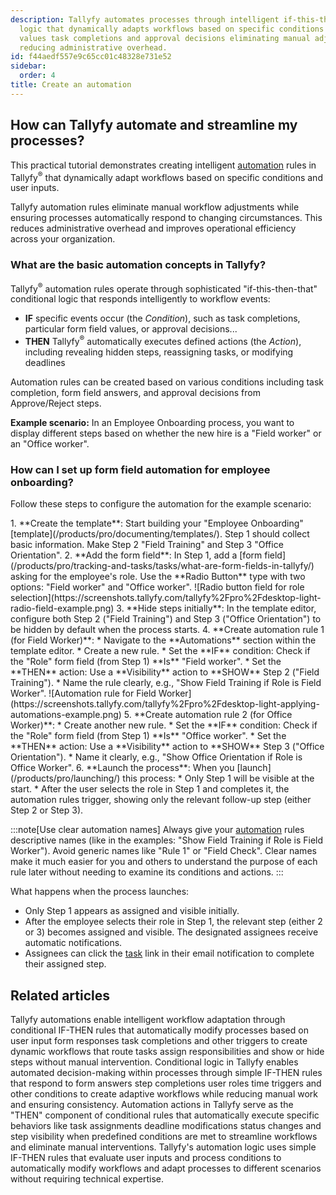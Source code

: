 ```yaml
---
description: Tallyfy automates processes through intelligent if-this-then-that conditional
  logic that dynamically adapts workflows based on specific conditions like form field
  values task completions and approval decisions eliminating manual adjustments and
  reducing administrative overhead.
id: f44aedf557e9c65cc01c48328e731e52
sidebar:
  order: 4
title: Create an automation
---
```



## How can Tallyfy automate and streamline my processes?

This practical tutorial demonstrates creating intelligent [automation](/products/pro/documenting/templates/automations/) rules in Tallyfy<sup>®</sup> that dynamically adapt workflows based on specific conditions and user inputs.

Tallyfy automation rules eliminate manual workflow adjustments while ensuring processes automatically respond to changing circumstances. This reduces administrative overhead and improves operational efficiency across your organization.

### What are the basic automation concepts in Tallyfy?

Tallyfy<sup>®</sup> automation rules operate through sophisticated "if-this-then-that" conditional logic that responds intelligently to workflow events:

*   **IF** specific events occur (the *Condition*), such as task completions, particular form field values, or approval decisions...
*   **THEN** Tallyfy<sup>®</sup> automatically executes defined actions (the *Action*), including revealing hidden steps, reassigning tasks, or modifying deadlines

Automation rules can be created based on various conditions including task completion, form field answers, and approval decisions from Approve/Reject steps.

**Example scenario:** In an Employee Onboarding process, you want to display different steps based on whether the new hire is a "Field worker" or an "Office worker".

### How can I set up form field automation for employee onboarding?

Follow these steps to configure the automation for the example scenario:

<Steps>
1.  **Create the template**: Start building your "Employee Onboarding" [template](/products/pro/documenting/templates/). Step 1 should collect basic information. Make Step 2 "Field Training" and Step 3 "Office Orientation".
2.  **Add the form field**: In Step 1, add a [form field](/products/pro/tracking-and-tasks/tasks/what-are-form-fields-in-tallyfy/) asking for the employee's role. Use the **Radio Button** type with two options: "Field worker" and "Office worker".
    ![Radio button field for role selection](https://screenshots.tallyfy.com/tallyfy%2Fpro%2Fdesktop-light-radio-field-example.png)
3.  **Hide steps initially**: In the template editor, configure both Step 2 ("Field Training") and Step 3 ("Office Orientation") to be hidden by default when the process starts.
4.  **Create automation rule 1 (for Field Worker)**:
    *   Navigate to the **Automations** section within the template editor.
    *   Create a new rule.
    *   Set the **IF** condition: Check if the "Role" form field (from Step 1) **Is** "Field worker".
    *   Set the **THEN** action: Use a **Visibility** action to **SHOW** Step 2 ("Field Training").
    *   Name the rule clearly, e.g., "Show Field Training if Role is Field Worker".
        ![Automation rule for Field Worker](https://screenshots.tallyfy.com/tallyfy%2Fpro%2Fdesktop-light-applying-automations-example.png)
5.  **Create automation rule 2 (for Office Worker)**:
    *   Create another new rule.
    *   Set the **IF** condition: Check if the "Role" form field (from Step 1) **Is** "Office worker".
    *   Set the **THEN** action: Use a **Visibility** action to **SHOW** Step 3 ("Office Orientation").
    *   Name it clearly, e.g., "Show Office Orientation if Role is Office Worker".
6.  **Launch the process**: When you [launch](/products/pro/launching/) this process:
    *   Only Step 1 will be visible at the start.
    *   After the user selects the role in Step 1 and completes it, the automation rules trigger, showing only the relevant follow-up step (either Step 2 or Step 3).
</Steps>

:::note[Use clear automation names]
Always give your [automation](/products/pro/documenting/templates/automations/) rules descriptive names (like in the examples: "Show Field Training if Role is Field Worker"). Avoid generic names like "Rule 1" or "Field Check". Clear names make it much easier for you and others to understand the purpose of each rule later without needing to examine its conditions and actions.
:::

What happens when the process launches:

* Only Step 1 appears as assigned and visible initially.
* After the employee selects their role in Step 1, the relevant step (either 2 or 3) becomes assigned and visible. The designated assignees receive automatic notifications.
* Assignees can click the [task](/products/pro/tracking-and-tasks/tasks/) link in their email notification to complete their assigned step.


## Related articles
<CardGrid>
<LinkTitleCard header="<b>Templates > Automations</b>" href="/products/pro/documenting/templates/automations/" > Tallyfy automations enable intelligent workflow adaptation through conditional IF-THEN rules that automatically modify processes based on user input form responses task completions and other triggers to create dynamic workflows that route tasks assign responsibilities and show or hide steps without manual intervention. </LinkTitleCard>
<LinkTitleCard header="<b>Automations > Conditionals</b>" href="/products/pro/documenting/templates/automations/conditionals/" > Conditional logic in Tallyfy enables automated decision-making within processes through simple IF-THEN rules that respond to form answers step completions user roles time triggers and other conditions to create adaptive workflows while reducing manual work and ensuring consistency. </LinkTitleCard>
<LinkTitleCard header="<b>Automations > Actions</b>" href="/products/pro/documenting/templates/automations/actions/" > Automation actions in Tallyfy serve as the "THEN" component of conditional rules that automatically execute specific behaviors like task assignments deadline modifications status changes and step visibility when predefined conditions are met to streamline workflows and eliminate manual interventions. </LinkTitleCard>
<LinkTitleCard header="<b>Automations > Logic operations explained</b>" href="/products/pro/documenting/templates/automations/logic-explained/" > Tallyfy's automation logic uses simple IF-THEN rules that evaluate user inputs and process conditions to automatically modify workflows and adapt processes to different scenarios without requiring technical expertise. </LinkTitleCard>
</CardGrid>